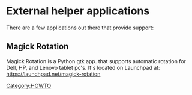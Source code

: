 = External helper applications =
There are a few applications out there that provide support:

== Magick Rotation ==
Magick Rotation is a Python gtk app. that supports automatic rotation for Dell, HP, and Lenovo tablet pc's.  It's located on Launchpad at:  https://launchpad.net/magick-rotation

[[Category:HOWTO]]